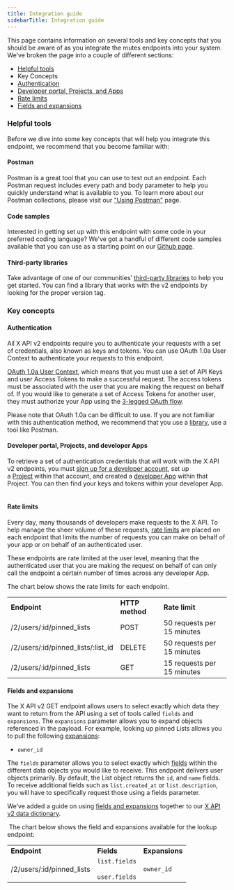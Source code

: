 ---
title: Integration guide
sidebarTitle: Integration guide
---


This page contains information on several tools and key concepts that you should be aware of as you integrate the mutes endpoints into your system. We’ve broken the page into a couple of different sections:

* [Helpful tools](#helpful)
* Key Concepts
* [Authentication](#authentication)
* [Developer portal, Projects, and Apps](#portal)
* [Rate limits](#limits)
* [Fields and expansions](#fields)

### Helpful tools

Before we dive into some key concepts that will help you integrate this endpoint, we recommend that you become familiar with:

#### Postman

Postman is a great tool that you can use to test out an endpoint. Each Postman request includes every path and body parameter to help you quickly understand what is available to you. To learn more about our Postman collections, please visit our ["Using Postman"](https://developer.twitter.com/en/docs/tools-and-libraries/using-postman) page. 

#### Code samples

Interested in getting set up with this endpoint with some code in your preferred coding language? We’ve got a handful of different code samples available that you can use as a starting point on our [Github page](https://github.com/xdevplatform/Twitter-API-v2-sample-code).

#### Third-party libraries

Take advantage of one of our communities’ [third-party libraries](https://developer.twitter.com/en/docs/twitter-api/tools-and-libraries) to help you get started. You can find a library that works with the v2 endpoints by looking for the proper version tag.

### Key concepts

#### Authentication

All X API v2 endpoints require you to authenticate your requests with a set of credentials, also known as keys and tokens. You can use OAuth 1.0a User Context to authenticate your requests to this endpoint. 

[OAuth 1.0a User Context](https://developer.twitter.com/resources/fundamentals/authentication), which means that you must use a set of API Keys and user Access Tokens to make a successful request. The access tokens must be associated with the user that you are making the request on behalf of. If you would like to generate a set of Access Tokens for another user, they must authorize your App using the [3-legged OAuth flow](https://developer.twitter.com/resources/fundamentals/authentication/obtaining-user-access-tokens).

Please note that OAuth 1.0a can be difficult to use. If you are not familiar with this authentication method, we recommend that you use a [library](https://developer.twitter.com/en/docs/twitter-api/tools-and-libraries), use a tool like Postman.

#### Developer portal, Projects, and developer Apps

To retrieve a set of authentication credentials that will work with the X API v2 endpoints, you must [sign up for a developer account](https://developer.twitter.com/en/portal/petition/essential/basic-info), set up a [Project](/resources/fundamentals/projects) within that account, and created a [developer App](/resources/fundamentals/developer-apps) within that Project. You can then find your keys and tokens within your developer App.
 

#### Rate limits

Every day, many thousands of developers make requests to the X API. To help manage the sheer volume of these requests, [rate limits](/x-api/fundamentals/rate-limits) are placed on each endpoint that limits the number of requests you can make on behalf of your app or on behalf of an authenticated user. 

These endpoints are rate limited at the user level, meaning that the authenticated user that you are making the request on behalf of can only call the endpoint a certain number of times across any developer App. 

The chart below shows the rate limits for each endpoint.

|     |     |     |
| :--- | :--- | :--- |
| **Endpoint** | **HTTP method** | **Rate limit** |
| /2/users/:id/pinned_lists | POST | 50 requests per 15 minutes |
| /2/users/:id/pinned\_lists/:list\_id | DELETE | 50 requests per 15 minutes |
| /2/users/:id/pinned_lists | GET | 15 requests per 15 minutes |

#### Fields and expansions

The X API v2 GET endpoint allows users to select exactly which data they want to return from the API using a set of tools called `fields` and `expansions`. The `expansions` parameter allows you to expand objects referenced in the payload. For example, looking up pinned Lists allows you to pull the following [expansions](https://developer.twitter.com/en/docs/twitter-api/expansions):

* `owner_id`


The `fields` parameter allows you to select exactly which [fields](https://developer.twitter.com/en/docs/twitter-api/fields) within the different data objects you would like to receive. This endpoint delivers user objects primarily. By default, the List object returns the `id`, and `name` fields. To receive additional fields such as `list.created_at` or `list.description`, you will have to specifically request those using a fields parameter. 

We’ve added a guide on using [fields and expansions](https://developer.twitter.com/en/docs/twitter-api/data-dictionary/using-fields-and-expansions) together to our [X API v2 data dictionary](https://developer.twitter.com/en/docs/twitter-api/data-dictionary/introduction).

 The chart below shows the field and expansions available for the lookup endpoint:

|     |     |     |
| :--- | :--- | :--- |
| **Endpoint** | **Fields** | **Expansions** |
| /2/users/:id/pinned_lists | `list.fields`<br/><br/>`user.fields` | `owner_id` |
